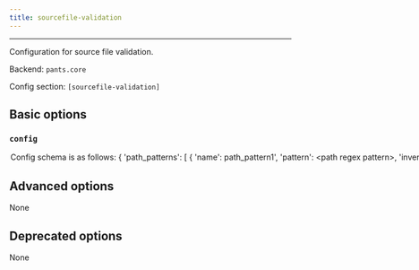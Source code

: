 ```yaml
---
title: sourcefile-validation
---
```



---

Configuration for source file validation.

Backend: <span className="color--primary">`pants.core`</span>

Config section: <span className="color--primary">`[sourcefile-validation]`</span>

<span className={styles.options}>

## Basic options

### `config`

<Option
  cli_repr={`--sourcefile-validation-config="{'key1': val1, 'key2': val2, ...}"`}
  env_repr='PANTS_SOURCEFILE_VALIDATION_CONFIG'
  default_repr={`{}`}
>

Config schema is as follows:

&#123;
  &#x27;path_patterns&#x27;: [
```
{
  'name': path_pattern1',
  'pattern': <path regex pattern>,
  'inverted': True|False (defaults to False),
  'content_encoding': <encoding> (defaults to utf8)
},
...
```

  ],
  &#x27;content_patterns&#x27;: [
```
{
  'name': 'content_pattern1',
  'pattern': <content regex pattern>,
  'inverted': True|False (defaults to False)
}
...
```

  ],
  &#x27;required_matches&#x27;: &#123;
```
'path_pattern1': [content_pattern1, content_pattern2],
'path_pattern2': [content_pattern1, content_pattern3],
...
```

  }
&#125;

Meaning: if a file matches some path pattern, its content must match all
the corresponding content patterns.
</Option>

## Advanced options

None

## Deprecated options

None

</span>